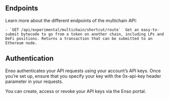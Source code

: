 ## Endpoints

Learn more about the different endpoints of the multichain API:

    - `GET /api/experimental/multichain/shortcut/route`  Get an easy-to-submit bytecode to go from a token on another chain, including LPs and DeFi positions. Returns a transaction that can be submitted to an Ethereum node.

## Authentication

Enso authenticates your API requests using your account’s API keys. Once you’re set up, ensure that you specify your key with the 0x-api-key header parameter in your requests.

You can create, access or revoke your API keys via the Enso portal.
